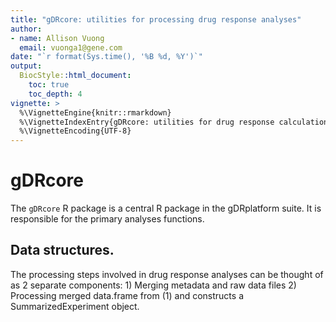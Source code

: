 ```yaml
---
title: "gDRcore: utilities for processing drug response analyses"
author:
- name: Allison Vuong
  email: vuonga1@gene.com
date: "`r format(Sys.time(), '%B %d, %Y')`"
output:
  BiocStyle::html_document:
    toc: true
    toc_depth: 4
vignette: >
  %\VignetteEngine{knitr::rmarkdown}
  %\VignetteIndexEntry{gDRcore: utilities for drug response calculations}
  %\VignetteEncoding{UTF-8}
---
```


# gDRcore
The `gDRcore` R package is a central R package in the gDRplatform suite. It is responsible for the primary analyses functions. 

## Data structures.
The processing steps involved in drug response analyses can be thought of as 2 separate components: 
1) Merging metadata and raw data files
2) Processing merged data.frame from (1) and constructs a SummarizedExperiment object.   

